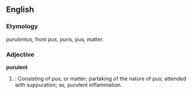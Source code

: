 ==English==

{{webster}}
===Etymology===
{{L.}} ''purulentus'', from pus, puris, pus, matter.

===Adjective===
'''purulent'''
# {{cattag|medical}}: Consisting of pus, or matter; partaking of the nature of pus; attended with suppuration; as, purulent inflammation.